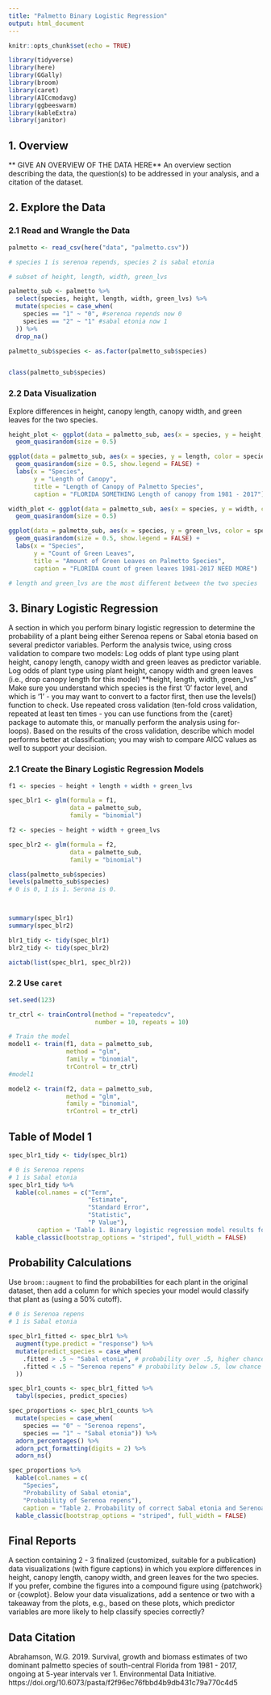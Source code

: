 ```yaml
---
title: "Palmetto Binary Logistic Regression"
output: html_document
---
```


```r
knitr::opts_chunk$set(echo = TRUE)

library(tidyverse)
library(here)
library(GGally)
library(broom)
library(caret)
library(AICcmodavg)
library(ggbeeswarm)
library(kableExtra)
library(janitor)
```


## 1. Overview
** GIVE AN OVERVIEW OF THE DATA HERE** 
An overview section describing the data, the question(s) to be addressed in your analysis, and a citation of the dataset.


## 2. Explore the Data

### 2.1 Read and Wrangle the Data

```r
palmetto <- read_csv(here("data", "palmetto.csv"))

# species 1 is serenoa repends, species 2 is sabal etonia

# subset of height, length, width, green_lvs

palmetto_sub <- palmetto %>% 
  select(species, height, length, width, green_lvs) %>% 
  mutate(species = case_when(
    species == "1" ~ "0", #serenoa repends now 0
    species == "2" ~ "1" #sabal etonia now 1
  )) %>% 
  drop_na()

palmetto_sub$species <- as.factor(palmetto_sub$species)


class(palmetto_sub$species)
```
### 2.2 Data Visualization
Explore differences in height, canopy length, canopy width, and green leaves for the two species. 
```r
height_plot <- ggplot(data = palmetto_sub, aes(x = species, y = height, color = species)) +
  geom_quasirandom(size = 0.5)

ggplot(data = palmetto_sub, aes(x = species, y = length, color = species)) +
  geom_quasirandom(size = 0.5, show.legend = FALSE) +
  labs(x = "Species",
       y = "Length of Canopy",
       title = "Length of Canopy of Palmetto Species", 
       caption = "FLORIDA SOMETHING Length of canopy from 1981 - 2017") 

width_plot <- ggplot(data = palmetto_sub, aes(x = species, y = width, color = species)) +
  geom_quasirandom(size = 0.5)

ggplot(data = palmetto_sub, aes(x = species, y = green_lvs, color = species)) +
  geom_quasirandom(size = 0.5, show.legend = FALSE) +
  labs(x = "Species",
       y = "Count of Green Leaves",
       title = "Amount of Green Leaves on Palmetto Species", 
       caption = "FLORIDA count of green leaves 1981-2017 NEED MORE") 

# length and green_lvs are the most different between the two species
```



## 3. Binary Logistic Regression
A section in which you perform binary logistic regression to determine the probability of a plant being either Serenoa repens or Sabal etonia based on several predictor variables.  Perform the analysis twice, using cross validation to compare two models:
Log odds of plant type using plant height, canopy length, canopy width and green leaves as predictor variable.
Log odds of plant type using plant height, canopy width and green leaves (i.e., drop canopy length for this model) **height, length, width, green_lvs"
Make sure you understand which species is the first ‘0’ factor level, and which is ‘1’ - you may want to convert to a factor first, then use the levels() function to check.  Use repeated cross validation (ten-fold cross validation, repeated at least ten times - you can use functions from the {caret} package to automate this, or manually perform the analysis using for-loops).  Based on the results of the cross validation, describe which model performs better at classification; you may wish to compare AICC values as well to support your decision. 

### 2.1 Create the Binary Logistic Regression Models

```r
f1 <- species ~ height + length + width + green_lvs

spec_blr1 <- glm(formula = f1,
                 data = palmetto_sub,
                 family = "binomial")

f2 <- species ~ height + width + green_lvs

spec_blr2 <- glm(formula = f2,
                 data = palmetto_sub,
                 family = "binomial")

class(palmetto_sub$species)
levels(palmetto_sub$species)
# 0 is 0, 1 is 1. Serona is 0.



summary(spec_blr1)
summary(spec_blr2)

blr1_tidy <- tidy(spec_blr1)
blr2_tidy <- tidy(spec_blr2)

aictab(list(spec_blr1, spec_blr2))

```

### 2.2 Use `caret`
```r

set.seed(123)

tr_ctrl <- trainControl(method = "repeatedcv",
                        number = 10, repeats = 10)

# Train the model
model1 <- train(f1, data = palmetto_sub,
                method = "glm",
                family = "binomial",
                trControl = tr_ctrl)
#model1

model2 <- train(f2, data = palmetto_sub,
                method = "glm",
                family = "binomial",
                trControl = tr_ctrl)


```
## Table of Model 1
```r
spec_blr1_tidy <- tidy(spec_blr1)

# 0 is Serenoa repens
# 1 is Sabal etonia 
spec_blr1_tidy %>% 
  kable(col.names = c("Term",
                      "Estimate",
                      "Standard Error",
                      "Statistic",
                      "P Value"),
        caption = 'Table 1. Binary logistic regression model results for model 1, a model of plant species as a function of height, canopy length, canopy width an green leaves') %>% 
  kable_classic(bootstrap_options = "striped", full_width = FALSE)

```

## Probability Calculations
Use `broom::augment` to find the probabilities for each plant in the original dataset, then add a column for which species your model would classify that plant as (using a 50% cutoff). 

```r

# 0 is Serenoa repens
# 1 is Sabal etonia 

spec_blr1_fitted <- spec_blr1 %>% 
  augment(type.predict = "response") %>% 
  mutate(predict_species = case_when(
    .fitted > .5 ~ "Sabal etonia", # probability over .5, higher chance it will be species 1, Sabal etonia
    .fitted < .5 ~ "Serenoa repens" # probability below .5, low chance it is Sabal etonia, assigned to Serenoa repens
  ))

spec_blr1_counts <- spec_blr1_fitted %>% 
  tabyl(species, predict_species)

spec_proportions <- spec_blr1_counts %>% 
  mutate(species = case_when(
    species == "0" ~ "Serenoa repens",
    species == "1" ~ "Sabal etonia")) %>% 
  adorn_percentages() %>% 
  adorn_pct_formatting(digits = 2) %>% 
  adorn_ns()

spec_proportions %>% 
  kable(col.names = c(
    "Species",
    "Probability of Sabal etonia",
    "Probability of Serenoa repens"),
    caption = "Table 2. Probability of correct Sabal etonia and Serenoa repens species as predicted by Model 1.") %>% 
  kable_classic(bootstrap_options = "striped", full_width = FALSE)


```


## Final Reports
A section containing 2 - 3 finalized (customized, suitable for a publication) data visualizations (with figure captions) in which you explore differences in height, canopy length, canopy width, and green leaves for the two species. If you prefer, combine the figures into a compound figure using {patchwork} or {cowplot}. Below your data visualizations, add a sentence or two with a takeaway from the plots, e.g., based on these plots, which predictor variables are more likely to help classify species correctly?

## Data Citation
Abrahamson, W.G. 2019. Survival, growth and biomass estimates of two dominant palmetto species of south-central Florida from 1981 - 2017, ongoing at 5-year intervals ver 1. Environmental Data Initiative. https://doi.org/10.6073/pasta/f2f96ec76fbbd4b9db431c79a770c4d5

